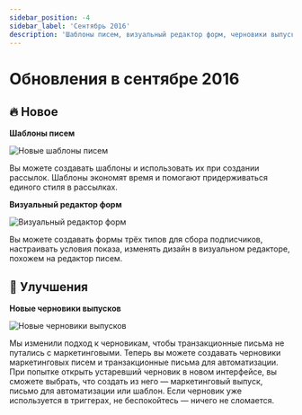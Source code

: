 ```yaml
---
sidebar_position: -4
sidebar_label: 'Сентябрь 2016'
description: 'Шаблоны писем, визуальный редактор форм, черновики выпусков'
---
```



# Обновления в сентябре 2016

## 🔥 Новое

**Шаблоны писем**

<p align="left">
  <img src={emailTemplates} alt="Новые шаблоны писем" />
</p>

Вы можете создавать шаблоны и использовать их при создании рассылок. Шаблоны экономят время и помогают придерживаться единого стиля в рассылках.

**Визуальный редактор форм**

<p align="left">
  <img src={formEditor} alt="Визуальный редактор форм" />
</p>

Вы можете создавать формы трёх типов для сбора подписчиков, настраивать условия показа, изменять дизайн в визуальном редакторе, похожем на редактор писем.

## 🚀 Улучшения

**Новые черновики выпусков**

<p align="left">
  <img src={newDrafts} alt="Новые черновики выпусков" />
</p>

Мы изменили подход к черновикам, чтобы транзакционные письма не путались с маркетинговыми. Теперь вы можете создавать черновики маркетинговых писем и транзакционные письма для автоматизации. При попытке открыть устаревший черновик в новом интерфейсе, вы сможете выбрать, что создать из него — маркетинговый выпуск, письмо для автоматизации или шаблон. Если черновик уже используется в триггерах, не беспокойтесь — ничего не сломается.
